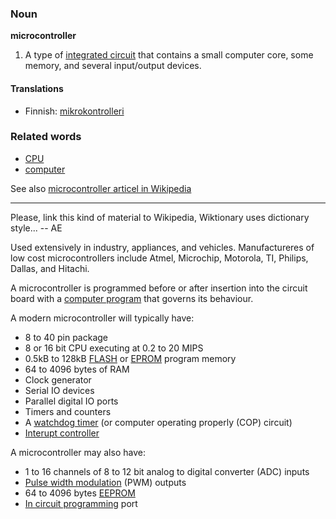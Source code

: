 ===Noun===
'''microcontroller'''
#A type of [[integrated circuit]] that contains a small computer core, some memory, and several input/output devices. 

====Translations====
*Finnish: [[mikrokontrolleri]]

===Related words===
*[[CPU]]
*[[computer]]

See also [[w:microcontroller|microcontroller articel in Wikipedia]]

{{msg:stub}}

--------------

Please, link this kind of material to Wikipedia, Wiktionary uses dictionary style... -- AE


Used extensively in industry, appliances, and vehicles. Manufactureres of low cost microcontrollers include Atmel, Microchip, Motorola, TI, Philips, Dallas, and Hitachi.

A microcontroller is programmed before or after insertion into the circuit board with a [[computer program]] that governs its behaviour.

A modern microcontroller will typically have:
* 8 to 40 pin package
* 8 or 16 bit CPU executing at 0.2 to 20 MIPS
* 0.5kB to 128kB [[FLASH]] or [[EPROM]] program memory
* 64 to 4096 bytes of RAM
* Clock generator
* Serial IO devices
* Parallel digital IO ports
* Timers and counters
* A [[watchdog timer]] (or computer operating properly (COP) circuit)
* [[Interupt controller]]

A microcontroller may also have:
* 1 to 16 channels of 8 to 12 bit analog to digital converter (ADC) inputs
* [[Pulse width modulation]] (PWM) outputs
* 64 to 4096 bytes [[EEPROM]]
* [[In circuit programming]] port